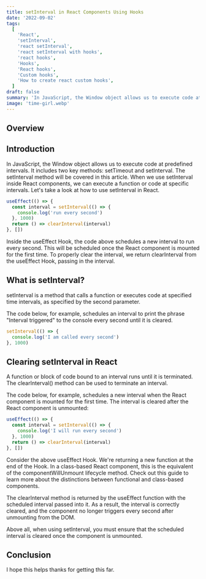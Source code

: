 ```yaml
---
title: setInterval in React Components Using Hooks
date: '2022-09-02'
tags:
  [
    'React',
    'setInterval',
    'react setInterval',
    'react setInterval with hooks',
    'react hooks',
    'Hooks',
    'React hooks',
    'Custom hooks',
    'How to create react custom hooks',
  ]
draft: false
summary: 'In JavaScript, the Window object allows us to execute code at predefined intervals. It includes two key methods: setTimeout and setInterval...'
image: 'time-girl.webp'
---
```



<HeaderImage
  src="/static/images/time-girl.webp"
  width="auto"
  height="auto"
  alt="React vs Vue illustration"
/>

## Overview

<TOCInline toc={props.toc} exclude="Overview" toHeading={2} />

## Introduction

In JavaScript, the Window object allows us to execute code at predefined intervals. It includes two key methods: setTimeout and setInterval. The setInterval method will be covered in this article. When we use setInterval inside React components, we can execute a function or code at specific intervals. Let's take a look at how to use setInterval in React.

```jsx
useEffect(() => {
  const interval = setInterval(() => {
    console.log('run every second')
  }, 1000)
  return () => clearInterval(interval)
}, [])
```

Inside the useEffect Hook, the code above schedules a new interval to run every second. This will be scheduled once the React component is mounted for the first time. To properly clear the interval, we return clearInterval from the useEffect Hook, passing in the interval.

<GoogleScript path="react-setinterval" />

## What is setInterval?

setInterval is a method that calls a function or executes code at specified time intervals, as specified by the second parameter.

The code below, for example, schedules an interval to print the phrase "Interval triggered" to the console every second until it is cleared.

```js
setInterval(() => {
  console.log('I am called every second')
}, 1000)
```

## Clearing setInterval in React

A function or block of code bound to an interval runs until it is terminated. The clearInterval() method can be used to terminate an interval.

The code below, for example, schedules a new interval when the React component is mounted for the first time. The interval is cleared after the React component is unmounted:

```jsx
useEffect(() => {
  const interval = setInterval(() => {
    console.log('I will run every second')
  }, 1000)
  return () => clearInterval(interval)
}, [])
```

Consider the above useEffect Hook. We're returning a new function at the end of the Hook. In a class-based React component, this is the equivalent of the componentWillUnmount lifecycle method. Check out this guide to learn more about the distinctions between functional and class-based components.

The clearInterval method is returned by the useEffect function with the scheduled interval passed into it. As a result, the interval is correctly cleared, and the component no longer triggers every second after unmounting from the DOM.

Above all, when using setInterval, you must ensure that the scheduled interval is cleared once the component is unmounted.

## Conclusion

I hope this helps thanks for getting this far.
